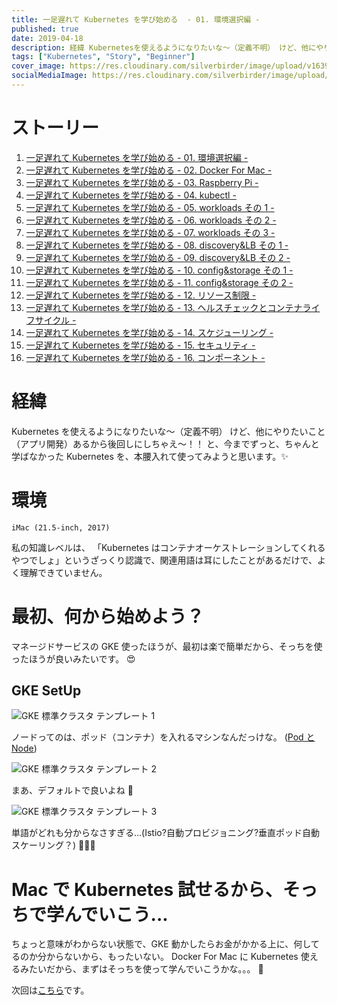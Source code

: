 ```yaml
---
title: 一足遅れて Kubernetes を学び始める  - 01. 環境選択編 -
published: true
date: 2019-04-18
description: 経緯 Kubernetesを使えるようになりたいな〜（定義不明） けど、他にやりたいこと（アプリ開発）あるから後回しにしちゃえ〜！！と、今までずっと、ちゃんと学ばなかったKubernetesを、本腰入れて使ってみようと思います。
tags: ["Kubernetes", "Story", "Beginner"]
cover_image: https://res.cloudinary.com/silverbirder/image/upload/v1639816542/silver-birder.github.io/blog/GKE_template_1.png
socialMediaImage: https://res.cloudinary.com/silverbirder/image/upload/v1639816542/silver-birder.github.io/blog/GKE_template_1.png
---
```



# ストーリー

1. [一足遅れて Kubernetes を学び始める - 01. 環境選択編 -](../start_the_learning_kubernetes_01/index.mdx)
1. [一足遅れて Kubernetes を学び始める - 02. Docker For Mac -](../start_the_learning_kubernetes_02/index.mdx)
1. [一足遅れて Kubernetes を学び始める - 03. Raspberry Pi -](../start_the_learning_kubernetes_03/index.mdx)
1. [一足遅れて Kubernetes を学び始める - 04. kubectl -](../start_the_learning_kubernetes_04/index.mdx)
1. [一足遅れて Kubernetes を学び始める - 05. workloads その 1 -](../start_the_learning_kubernetes_05/index.mdx)
1. [一足遅れて Kubernetes を学び始める - 06. workloads その 2 -](../start_the_learning_kubernetes_06/index.mdx)
1. [一足遅れて Kubernetes を学び始める - 07. workloads その 3 -](../start_the_learning_kubernetes_07/index.mdx)
1. [一足遅れて Kubernetes を学び始める - 08. discovery&LB その 1 -](../start_the_learning_kubernetes_08/index.mdx)
1. [一足遅れて Kubernetes を学び始める - 09. discovery&LB その 2 -](../start_the_learning_kubernetes_09/index.mdx)
1. [一足遅れて Kubernetes を学び始める - 10. config&storage その 1 -](../start_the_learning_kubernetes_10/index.mdx)
1. [一足遅れて Kubernetes を学び始める - 11. config&storage その 2 -](../start_the_learning_kubernetes_11/index.mdx)
1. [一足遅れて Kubernetes を学び始める - 12. リソース制限 -](../start_the_learning_kubernetes_12/index.mdx)
1. [一足遅れて Kubernetes を学び始める - 13. ヘルスチェックとコンテナライフサイクル -](../start_the_learning_kubernetes_13/index.mdx)
1. [一足遅れて Kubernetes を学び始める - 14. スケジューリング -](../start_the_learning_kubernetes_14/index.mdx)
1. [一足遅れて Kubernetes を学び始める - 15. セキュリティ -](../start_the_learning_kubernetes_15/index.mdx)
1. [一足遅れて Kubernetes を学び始める - 16. コンポーネント -](../start_the_learning_kubernetes_16/index.mdx)

# 経緯

Kubernetes を使えるようになりたいな〜（定義不明）
けど、他にやりたいこと（アプリ開発）あるから後回しにしちゃえ〜！！
と、今までずっと、ちゃんと学ばなかった Kubernetes を、本腰入れて使ってみようと思います。✨

# 環境

```
iMac (21.5-inch, 2017)
```

私の知識レベルは、
「Kubernetes はコンテナオーケストレーションしてくれるやつでしょ」というざっくり認識で、関連用語は耳にしたことがあるだけで、よく理解できていません。

# 最初、何から始めよう？

マネージドサービスの GKE 使ったほうが、最初は楽で簡単だから、そっちを使ったほうが良いみたいです。 😍

## GKE SetUp

<Image
  src="https://res.cloudinary.com/silverbirder/image/upload/v1639816542/silver-birder.github.io/blog/GKE_template_1.png"
  width={465}
  height={779}
  layout="constrained"
  alt="GKE 標準クラスタ テンプレート 1"
/>

ノードってのは、ポッド（コンテナ）を入れるマシンなんだっけな。 ([Pod と Node](https://nownabe.github.io/kubernetes-doc/tutorials/kubernetes_basics/3_explore_your_app.html))

<Image
  src="https://res.cloudinary.com/silverbirder/image/upload/v1639816542/silver-birder.github.io/blog/GKE_template_2.png"
  width={454}
  height={731}
  layout="constrained"
  alt="GKE 標準クラスタ テンプレート 2"
/>

まあ、デフォルトで良いよね 🤔

<Image
  src="https://res.cloudinary.com/silverbirder/image/upload/v1639816542/silver-birder.github.io/blog/GKE_template_3.png"
  width={457}
  height={720}
  layout="constrained"
  alt="GKE 標準クラスタ テンプレート 3"
/>

単語がどれも分からなさすぎる...(Istio?自動プロビジョニング?垂直ポッド自動スケーリング？) 🤔🤔🤔

# Mac で Kubernetes 試せるから、そっちで学んでいこう...

ちょっと意味がわからない状態で、GKE 動かしたらお金がかかる上に、何してるのか分からないから、もったいない。
Docker For Mac に Kubernetes 使えるみたいだから、まずはそっちを使って学んでいこうかな。。。 💪

次回は[こちら](../start_the_learning_kubernetes_02/index.mdx)です。
